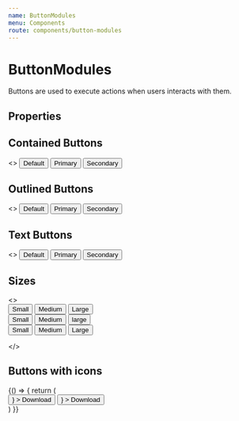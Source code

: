 ```yaml
---
name: ButtonModules
menu: Components
route: components/button-modules
---
```



# ButtonModules

Buttons are used to execute actions when users interacts with them.

## Properties

<Props of={Button} />

## Contained Buttons

<Playground>
  <>
    <Button variant="contained" style={{ margin: 5 }}>
      Default
    </Button>
    <Button variant="contained" color="primary" style={{ margin: 5 }}>
      Primary
    </Button>
    <Button variant="contained" color="secondary" style={{ margin: 5 }}>
      Secondary
    </Button>
  </>
</Playground>

## Outlined Buttons

<Playground>
  <>
    <Button variant="outlined" style={{ margin: 5 }}>
      Default
    </Button>
    <Button variant="outlined" color="primary" style={{ margin: 5 }}>
      Primary
    </Button>
    <Button variant="outlined" color="secondary" style={{ margin: 5 }}>
      Secondary
    </Button>
  </>
</Playground>

## Text Buttons

<Playground>
  <>
    <Button variant="text" style={{ margin: 5 }}>
      Default
    </Button>
    <Button variant="text" color="primary" style={{ margin: 5 }}>
      Primary
    </Button>
    <Button variant="text" color="secondary" style={{ margin: 5 }}>
      Secondary
    </Button>
  </>
</Playground>

## Sizes

<Playground>
  <>
    <div>
      <Button variant="text" size="small" style={{ margin: 5 }}>
        Small
      </Button>
      <Button variant="contained" size="medium" style={{ margin: 5 }}>
        Medium
      </Button>
      <Button variant="outlined" size="large" style={{ margin: 5 }}>
        Large
      </Button>
    </div>
    <div>
      <Button
        variant="text"
        size="small"
        color="primary"
        style={{ margin: 5 }}
      >
        Small
      </Button>
      <Button
        variant="contained"
        size="medium"
        color="primary"
        style={{ margin: 5 }}
      >
        Medium
      </Button>
      <Button
        variant="outlined"
        size="large"
        color="primary"
        style={{ margin: 5 }}
      >
        large
      </Button>
    </div>
    <div>
    <Button
      variant="text"
      size="small"
      color="secondary"
      style={{ margin: 5 }}
    >
      Small
    </Button>
    <Button
      variant="contained"
      size="medium"
      color="secondary"
      style={{ margin: 5 }}
    >
      Medium
    </Button>
    <Button
      variant="outlined"
      size="large"
      color="secondary"
      style={{ margin: 5 }}
    >
      Large
    </Button>
    </div>

</>

</Playground>

## Buttons with icons

<Playground>
{() => {
    return (
         <div className="flex">
        <Button
      variant="contained"
      color="primary"
      style={{ margin: 5 }}
      startIcon={
    <svg
      className="fill-current w-4 h-4"
      xmlns="http://www.w3.org/2000/svg"
      viewBox="0 0 20 20"
    >
      <path d="M13 8V2H7v6H2l8 8 8-8h-5zM0 18h20v2H0v-2z" />
    </svg>
  }
    >
      Download
    </Button>
     <Button
      variant="contained"
      color="primary"
      style={{ margin: 5 }}
      endIcon={
    <svg
      className="fill-current w-4 h-4"
      xmlns="http://www.w3.org/2000/svg"
      viewBox="0 0 20 20"
    >
      <path d="M13 8V2H7v6H2l8 8 8-8h-5zM0 18h20v2H0v-2z" />
    </svg>
  }
    >
      Download
    </Button>
      </div>
    )
  }}

</Playground>
